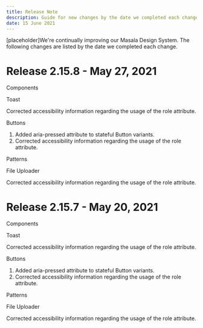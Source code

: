 ```yaml
---
title: Release Note
description: Guide for new changes by the date we completed each change
date: 15 June 2021
---
```


[placeholder]We're continually improving our Masala Design System. The following changes are listed by the date we completed each change.

# Release 2.15.8 - May 27, 2021

<Heading size="s">Components</Heading>
<br />

<Link appearance="default">Toast</Link>
<br />

Corrected accessibility information regarding the usage of
the role attribute.

<Link appearance="default">Buttons</Link>
<br />

1. Added aria-pressed attribute to stateful Button variants.
2. Corrected accessibility information regarding the usage of
   the role attribute.

<Heading size="s">Patterns</Heading>
<br />

<Link appearance="default">File Uploader</Link>
<br />

Corrected accessibility information regarding the usage of the
role attribute.

# Release 2.15.7 - May 20, 2021

<Heading size="s">Components</Heading>
<br />

<Link appearance="default">Toast</Link>
<br />

Corrected accessibility information regarding the usage of
the role attribute.

<Link appearance="default">Buttons</Link>
<br />

1. Added aria-pressed attribute to stateful Button variants.
2. Corrected accessibility information regarding the usage of
   the role attribute.

<Heading size="s">Patterns</Heading>
<br />

<Link appearance="default">File Uploader</Link>
<br />

Corrected accessibility information regarding the usage of the
role attribute.
